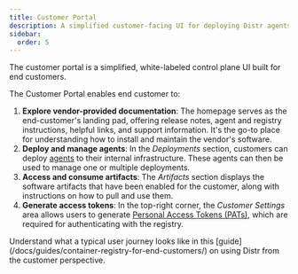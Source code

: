 ```yaml
---
title: Customer Portal
description: A simplified customer-facing UI for deploying Distr agents, pulling artifacts, managing tokens, and managing vendor applications.
sidebar:
  order: 5
---
```



The customer portal is a simplified, white-labeled control plane UI built for end customers.

<ThemeImage
  lightSrc="/src/assets/docs/product/vendor-portal/customer-portal-light.png"
  darkSrc="/src/assets/docs/product/vendor-portal/customer-portal-dark.png"
  alt="Deployments interface"
/>

The Customer Portal enables end customer to:

1. **Explore vendor-provided documentation**: The homepage serves as the end-customer's landing pad, offering release notes, agent and registry instructions, helpful links, and support information.
   It's the go-to place for understanding how to install and maintain the vendor's software.
2. **Deploy and manage agents**: In the _Deployments_ section, customers can deploy [agents](/docs/product/agents/) to their internal infrastructure.
   These agents can then be used to manage one or multiple deployments.
3. **Access and consume artifacts**: The _Artifacts_ section displays the software artifacts that have been enabled for the customer, along with instructions on how to pull and use them.
4. **Generate access tokens**: In the top-right corner, the _Customer Settings_ area allows users to generate [Personal Access Tokens (PATs)](/docs/integrations/personal-access-token/), which are required for authenticating with the registry.

<Aside type="note">
  Understand what a typical user journey looks like in this
  [guide](/docs/guides/container-registry-for-end-customers/) on using Distr
  from the customer perspective.
</Aside>
